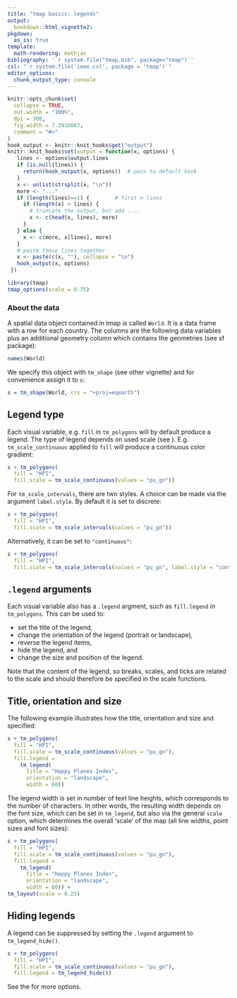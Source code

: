 ```yaml
---
title: "tmap basics: legends"
output: 
  bookdown::html_vignette2:
pkgdown:
  as_is: true
template:
  math-rendering: mathjax
bibliography: '`r system.file("tmap.bib", package="tmap")`'
csl: "`r system.file('ieee.csl', package = 'tmap')`"
editor_options: 
  chunk_output_type: console
---
```


```r
knitr::opts_chunk$set(
  collapse = TRUE,
  out.width = "100%",
  dpi = 300,
  fig.width = 7.2916667,
  comment = "#>"
)
hook_output <- knitr::knit_hooks$get("output")
knitr::knit_hooks$set(output = function(x, options) {
   lines <- options$output.lines
   if (is.null(lines)) {
     return(hook_output(x, options))  # pass to default hook
   }
   x <- unlist(strsplit(x, "\n"))
   more <- "..."
   if (length(lines)==1) {        # first n lines
     if (length(x) > lines) {
       # truncate the output, but add ....
       x <- c(head(x, lines), more)
     }
   } else {
     x <- c(more, x[lines], more)
   }
   # paste these lines together
   x <- paste(c(x, ""), collapse = "\n")
   hook_output(x, options)
 })

```


```r
library(tmap)
tmap_options(scale = 0.75)
```



### About the data

A spatial data object contained in tmap is called `World`. It is a data frame with a row for each country. The columns are the following data variables plus an additional geometry column which contains the geometries (see sf package):

```r
names(World)
```

We specify this object with `tm_shape` (see other vignette) and for convenience assign it to `s`:

```r
s = tm_shape(World, crs = "+proj=eqearth")
```


## Legend type

Each visual variable, e.g. `fill` in `tm_polygons` will by default produce a legend. The type of legend depends on used scale (see \href{https://r-tmap.github.io/tmap/articles/basics_scales}{vignette about scales}). E.g. `tm_scale_continuous` applied to `fill` will produce a continuous color gradient:

```r
s + tm_polygons(
  fill = "HPI",
  fill.scale = tm_scale_continuous(values = "pu_gn"))
```

For `tm_scale_intervals`, there are two styles. A choice can be made via the argument `label.style`. By default it is set to discrete:

```r
s + tm_polygons(
  fill = "HPI",
  fill.scale = tm_scale_intervals(values = "pu_gn"))
```

Alternatively, it can be set to `"continuous"`:

```r
s + tm_polygons(
  fill = "HPI",
  fill.scale = tm_scale_intervals(values = "pu_gn", label.style = "continuous"))
```

## `.legend` arguments

Each visual variable also has a `.legend` argment, such as `fill.legend` in `tm_polygons`. This can be used to:

* set the title of the legend,
* change the orientation of the legend (portrait or landscape),
* reverse the legend items,
* hide the legend, and
* change the size and position of the legend.

Note that the content of the legend, so breaks, scales, and ticks are related to the scale and should therefore be specified in the scale functions.

## Title, orientation and size

The following example illustrates how the title, orientation and size and specified: 

```r
s + tm_polygons(
  fill = "HPI",
  fill.scale = tm_scale_continuous(values = "pu_gn"),
  fill.legend = 
    tm_legend(
      title = "Happy Planex Index", 
      orientation = "landscape", 
      width = 60))
```

The legend width is set in number of text line heights, which corresponds to the number of characters. In other words, the resulting width depends on the font size, which can be set in `tm_legend`, but also via the general `scale` option, which determines the overall 'scale' of the map (all line widths, point sizes and font sizes):

```r
s + tm_polygons(
  fill = "HPI",
  fill.scale = tm_scale_continuous(values = "pu_gn"),
  fill.legend = 
    tm_legend(
      title = "Happy Planex Index", 
      orientation = "landscape", 
      width = 60)) +
tm_layout(scale = 0.25)
```

## Hiding legends

A legend can be suppressed by setting the `.legend` argument to `tm_legend_hide()`.

```r
s + tm_polygons(
  fill = "HPI",
  fill.scale = tm_scale_continuous(values = "pu_gn"),
  fill.legend = tm_legend_hide())
```

See the \href{advanced vignette}{https://r-tmap.github.io/tmap/articles/adv_legends} for more options.
